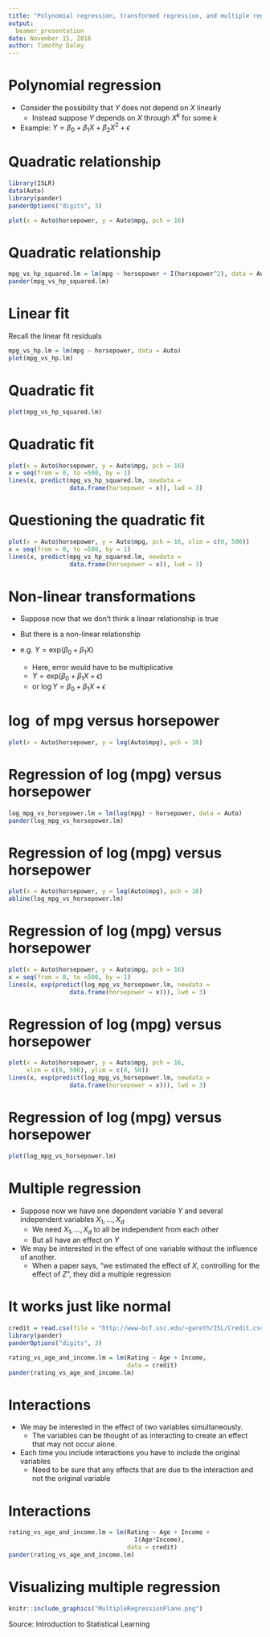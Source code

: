 ```yaml
---
title: "Polynomial regression, transformed regression, and multiple regression"
output:
  beamer_presentation
date: November 15, 2016
author: Timothy Daley
---
```


# Polynomial regression

- Consider the possibility that $Y$ does not depend on $X$ linearly
    - Instead suppose $Y$ depends on $X$ through $X^{k}$ for some $k$
    
- Example: $Y = \beta_{0} + \beta_{1} X + \beta_{2} X^{2} + \epsilon$

# Quadratic relationship

```r
library(ISLR)
data(Auto)
library(pander)
panderOptions("digits", 3)
```
```r
plot(x = Auto$horsepower, y = Auto$mpg, pch = 16)
```

# Quadratic relationship

```r
mpg_vs_hp_squared.lm = lm(mpg ~ horsepower + I(horsepower^2), data = Auto)
pander(mpg_vs_hp_squared.lm)
```

# Linear fit

Recall the linear fit residuals
```r
mpg_vs_hp.lm = lm(mpg ~ horsepower, data = Auto)
plot(mpg_vs_hp.lm)
```

# Quadratic fit

```r
plot(mpg_vs_hp_squared.lm)
```

# Quadratic fit

```r
plot(x = Auto$horsepower, y = Auto$mpg, pch = 16)
x = seq(from = 0, to =500, by = 1)
lines(x, predict(mpg_vs_hp_squared.lm, newdata =
                 data.frame(horsepower = x)), lwd = 3)
```

# Questioning the quadratic fit

```r
plot(x = Auto$horsepower, y = Auto$mpg, pch = 16, xlim = c(0, 500))
x = seq(from = 0, to =500, by = 1)
lines(x, predict(mpg_vs_hp_squared.lm, newdata =
                 data.frame(horsepower = x)), lwd = 3)
```

# Non-linear transformations

- Suppose now that we don't think a linear relationship is true

- But there is a non-linear relationship

- e.g. $Y = \text{exp}(\beta_{0} + \beta_{1} X)$
    - Here, error would have to be multiplicative 
    - $Y = \text{exp}(\beta_{0} + \beta_{1} X + \epsilon)$
    - or $\log Y = \beta_{0} + \beta_{1} X + \epsilon$
    
# $\log$ of mpg versus horsepower

```r
plot(x = Auto$horsepower, y = log(Auto$mpg), pch = 16)
```

# Regression of $\log(\text{mpg})$ versus horsepower

```r
log_mpg_vs_horsepower.lm = lm(log(mpg) ~ horsepower, data = Auto)
pander(log_mpg_vs_horsepower.lm)
```

# Regression of $\log(\text{mpg})$ versus horsepower

```r
plot(x = Auto$horsepower, y = log(Auto$mpg), pch = 16)
abline(log_mpg_vs_horsepower.lm)
```

# Regression of $\log(\text{mpg})$ versus horsepower

```r
plot(x = Auto$horsepower, y = Auto$mpg, pch = 16)
x = seq(from = 0, to =500, by = 1)
lines(x, exp(predict(log_mpg_vs_horsepower.lm, newdata =
                 data.frame(horsepower = x))), lwd = 3)
```

# Regression of $\log(\text{mpg})$ versus horsepower

```r
plot(x = Auto$horsepower, y = Auto$mpg, pch = 16, 
     xlim = c(0, 500), ylim = c(0, 50))
lines(x, exp(predict(log_mpg_vs_horsepower.lm, newdata =
                 data.frame(horsepower = x))), lwd = 3)
```

# Regression of $\log(\text{mpg})$ versus horsepower

```r
plot(log_mpg_vs_horsepower.lm)
```

# Multiple regression

- Suppose now we have one dependent variable $Y$ and several independent variables $X_{1}, \ldots, X_{d}$
    - We need $X_{1}, \ldots, X_{d}$ to all be independent from each other
    - But all have an effect on $Y$
    
- We may be interested in the effect of one variable without the influence of another.
    - When a paper says, "we estimated the effect of $X$, controlling for the effect of $Z$", they did a multiple regression
    
# It works just like normal

```r
credit = read.csv(file = "http://www-bcf.usc.edu/~gareth/ISL/Credit.csv")
library(pander)
panderOptions("digits", 3)
```
```r
rating_vs_age_and_income.lm = lm(Rating ~ Age + Income, 
                                 data = credit)
pander(rating_vs_age_and_income.lm)
```

# Interactions

- We may be interested in the effect of two variables simultaneously.
    - The variables can be thought of as interacting to create an effect that may not occur alone.
    
- Each time you include interactions you have to include the original variables
    - Need to be sure that any effects that are due to the interaction and not the original variable
    
# Interactions

```r
rating_vs_age_and_income.lm = lm(Rating ~ Age + Income +
                                   I(Age*Income), 
                                 data = credit)
pander(rating_vs_age_and_income.lm)
```

# Visualizing multiple regression

```r
knitr::include_graphics("MultipleRegressionPlane.png")
```
Source: Introduction to Statistical Learning
